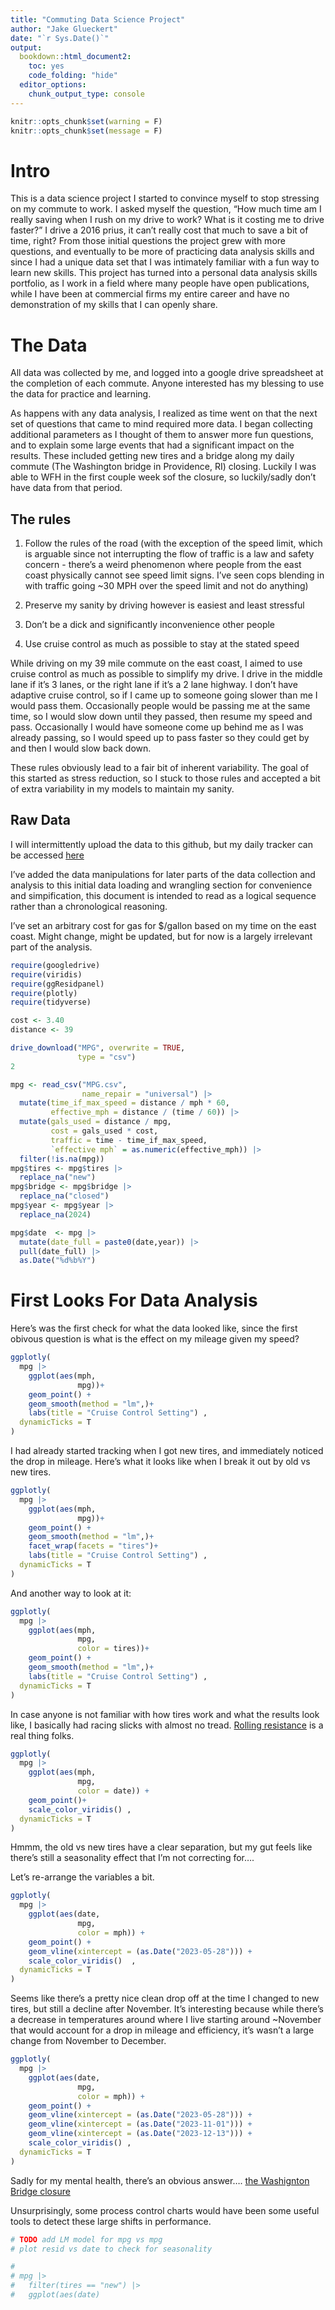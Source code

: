 ```yaml
---
title: "Commuting Data Science Project"
author: "Jake Glueckert"
date: "`r Sys.Date()`"
output:
  bookdown::html_document2:
    toc: yes
    code_folding: "hide"
  editor_options: 
    chunk_output_type: console
---
```


```r
knitr::opts_chunk$set(warning = F)
knitr::opts_chunk$set(message = F)
```

# Intro

This is a data science project I started to convince myself to stop stressing on my commute to work. I asked myself the question, "How much time am I really saving when I rush on my drive to work? What is it costing me to drive faster?" I drive a 2016 prius, it can't really cost that much to save a bit of time, right? From those initial questions the project grew with more questions, and eventually  to be more of practicing data analysis skills and since I had a unique data set that I was intimately familiar with a fun way to learn new skills. This project has turned into a personal data analysis skills portfolio, as I work in a field where many people have open publications, while I have been at commercial firms my entire career and have no demonstration of my skills that I can openly share.  

# The Data

All data was collected by me, and logged into a google drive spreadsheet at the completion of each commute. Anyone interested has my blessing to use the data for practice and learning.

As happens with any data analysis, I realized as time went on that the next set of questions that came to mind required more data. I began collecting additional parameters as I thought of them to answer more fun questions, and to explain some large events that had a significant impact on the results. These included getting new tires and a bridge along my daily commute (The Washington bridge in Providence, RI) closing. Luckily I was able to WFH in the first couple week sof the closure, so luckily/sadly don't have data from that period. 

## The rules

1. Follow the rules of the road (with the exception of the speed limit, which is arguable since not interrupting the flow of traffic is a law and safety concern - there's a weird phenomenon where people from the east coast physically cannot see speed limit signs. I've seen cops blending in with traffic going ~30 MPH over the speed limit and not do anything)

1. Preserve my sanity by driving however is easiest and least stressful

1. Don't be a dick and significantly inconvenience other people

1. Use cruise control as much as possible to stay at the stated speed

While driving on my 39 mile commute on the east coast, I aimed to use cruise control as much as possible to simplify my drive. I drive in the middle lane if it's 3 lanes, or the right lane if it's a 2 lane highway. I don't have adaptive cruise control, so if I came up to someone going slower than me I would pass them. Occasionally people would be passing me at the same time, so I would slow down until they passed, then resume my speed and pass. Occasionally I would have someone come up behind me as I was already passing, so I would speed up to pass faster so they could get by and then I would slow back down. 

These rules obviously lead to a fair bit of inherent variability. The goal of this started as stress reduction, so I stuck to those rules and accepted a bit of extra variability in my models to maintain my sanity. 

## Raw Data

I will intermittently upload the data to this github, but my daily tracker can be accessed [here](https://docs.google.com/spreadsheets/d/1HjWsuAeAIw3vRhwvQOpY1h-PCmE32JqtX_tgvplsVDQ/edit?usp=sharing)

I've added the data manipulations for later parts of the data collection and analysis to this initial data loading and wrangling section for convenience and simpification, this document is intended to read as a logical sequence rather than a chronological reasoning. 

I've set an arbitrary cost for gas for $/gallon based on my time on the east coast. Might change, might be updated, but for now is a largely irrelevant part of the analysis. 

```r
require(googledrive)
require(viridis)
require(ggResidpanel)
require(plotly)
require(tidyverse)

cost <- 3.40
distance <- 39

drive_download("MPG", overwrite = TRUE,
               type = "csv")
2

mpg <- read_csv("MPG.csv",
                name_repair = "universal") |> 
  mutate(time_if_max_speed = distance / mph * 60,
         effective_mph = distance / (time / 60)) |> 
  mutate(gals_used = distance / mpg,
         cost = gals_used * cost,
         traffic = time - time_if_max_speed,
         `effective mph` = as.numeric(effective_mph)) |> 
  filter(!is.na(mpg))
mpg$tires <- mpg$tires |> 
  replace_na("new")
mpg$bridge <- mpg$bridge |>
  replace_na("closed")
mpg$year <- mpg$year |>
  replace_na(2024)

mpg$date  <- mpg |> 
  mutate(date_full = paste0(date,year)) |> 
  pull(date_full) |> 
  as.Date("%d%b%Y") 
```


# First Looks For Data Analysis

Here's was the first check for what the data looked like, since the first obivous question is what is the effect on my mileage given my speed?

```r
ggplotly(
  mpg |> 
    ggplot(aes(mph,
               mpg))+
    geom_point() +
    geom_smooth(method = "lm",)+
    labs(title = "Cruise Control Setting") ,
  dynamicTicks = T
)
```

I had already started tracking when I got new tires, and immediately noticed the drop in mileage. Here's what it looks like when I break it out by old vs new tires. 

```r
ggplotly(
  mpg |> 
    ggplot(aes(mph,
               mpg))+
    geom_point() +
    geom_smooth(method = "lm",)+
    facet_wrap(facets = "tires")+
    labs(title = "Cruise Control Setting") ,
  dynamicTicks = T
)
```

And another way to look at it:

```r
ggplotly(
  mpg |> 
    ggplot(aes(mph,
               mpg,
               color = tires))+
    geom_point() +
    geom_smooth(method = "lm",)+
    labs(title = "Cruise Control Setting") ,
  dynamicTicks = T
)
```

In case anyone is not familiar with how tires work and what the results look like, I basically had racing slicks with almost no tread. [Rolling resistance](https://en.wikipedia.org/wiki/Rolling_resistance) is a real thing folks. 

```r
ggplotly(
  mpg |> 
    ggplot(aes(mph,
               mpg,
               color = date)) + 
    geom_point()+
    scale_color_viridis() ,
  dynamicTicks = T
)
```


Hmmm, the old vs new tires have a clear separation, but my gut feels like there's still a seasonality effect that I'm not correcting for....

Let's re-arrange the variables a bit.

```r
ggplotly(
  mpg |> 
    ggplot(aes(date,
               mpg,
               color = mph)) + 
    geom_point() +
    geom_vline(xintercept = (as.Date("2023-05-28"))) +
    scale_color_viridis()  ,
  dynamicTicks = T
)
```

Seems like there's a pretty nice clean drop off at the time I changed to new tires, but still a decline after November. It's interesting because while there's a decrease in temperatures around where I live starting around ~November that would account for a drop in mileage and efficiency, it's wasn't a large change from November to December.

```r
ggplotly(
  mpg |> 
    ggplot(aes(date,
               mpg,
               color = mph)) + 
    geom_point() +
    geom_vline(xintercept = (as.Date("2023-05-28"))) +
    geom_vline(xintercept = (as.Date("2023-11-01"))) +
    geom_vline(xintercept = (as.Date("2023-12-13"))) +
    scale_color_viridis() ,
  dynamicTicks = T
)
```

 Sadly for my mental health, there's an obvious answer.... [the Washignton Bridge closure ](https://en.wikipedia.org/wiki/Washington_Bridge_(Providence,_Rhode_Island)#2023_westbound_closure)

Unsurprisingly, some process control charts would have been some useful tools to detect these large shifts in performance.

```r

# TODO add LM model for mpg vs mpg
# plot resid vs date to check for seasonality

# 
# mpg |> 
#   filter(tires == "new") |> 
#   ggplot(aes(date)
```
